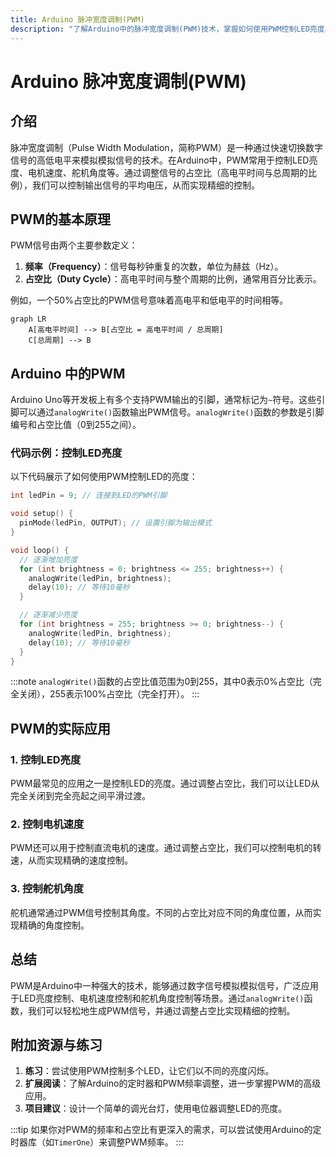 ```yaml
---
title: Arduino 脉冲宽度调制(PWM)
description: "了解Arduino中的脉冲宽度调制(PWM)技术，掌握如何使用PWM控制LED亮度、电机速度等。本文包含代码示例、实际应用场景和总结。"
---
```


# Arduino 脉冲宽度调制(PWM)

## 介绍

脉冲宽度调制（Pulse Width Modulation，简称PWM）是一种通过快速切换数字信号的高低电平来模拟模拟信号的技术。在Arduino中，PWM常用于控制LED亮度、电机速度、舵机角度等。通过调整信号的占空比（高电平时间与总周期的比例），我们可以控制输出信号的平均电压，从而实现精细的控制。

## PWM的基本原理

PWM信号由两个主要参数定义：
1. **频率（Frequency）**：信号每秒钟重复的次数，单位为赫兹（Hz）。
2. **占空比（Duty Cycle）**：高电平时间与整个周期的比例，通常用百分比表示。

例如，一个50%占空比的PWM信号意味着高电平和低电平的时间相等。

```mermaid
graph LR
    A[高电平时间] --> B[占空比 = 高电平时间 / 总周期]
    C[总周期] --> B
```

## Arduino 中的PWM

Arduino Uno等开发板上有多个支持PWM输出的引脚，通常标记为`~`符号。这些引脚可以通过`analogWrite()`函数输出PWM信号。`analogWrite()`函数的参数是引脚编号和占空比值（0到255之间）。

### 代码示例：控制LED亮度

以下代码展示了如何使用PWM控制LED的亮度：

```cpp
int ledPin = 9; // 连接到LED的PWM引脚

void setup() {
  pinMode(ledPin, OUTPUT); // 设置引脚为输出模式
}

void loop() {
  // 逐渐增加亮度
  for (int brightness = 0; brightness <= 255; brightness++) {
    analogWrite(ledPin, brightness);
    delay(10); // 等待10毫秒
  }

  // 逐渐减少亮度
  for (int brightness = 255; brightness >= 0; brightness--) {
    analogWrite(ledPin, brightness);
    delay(10); // 等待10毫秒
  }
}
```

:::note
`analogWrite()`函数的占空比值范围为0到255，其中0表示0%占空比（完全关闭），255表示100%占空比（完全打开）。
:::

## PWM的实际应用

### 1. 控制LED亮度
PWM最常见的应用之一是控制LED的亮度。通过调整占空比，我们可以让LED从完全关闭到完全亮起之间平滑过渡。

### 2. 控制电机速度
PWM还可以用于控制直流电机的速度。通过调整占空比，我们可以控制电机的转速，从而实现精确的速度控制。

### 3. 控制舵机角度
舵机通常通过PWM信号控制其角度。不同的占空比对应不同的角度位置，从而实现精确的角度控制。

## 总结

PWM是Arduino中一种强大的技术，能够通过数字信号模拟模拟信号，广泛应用于LED亮度控制、电机速度控制和舵机角度控制等场景。通过`analogWrite()`函数，我们可以轻松地生成PWM信号，并通过调整占空比实现精细的控制。

## 附加资源与练习

1. **练习**：尝试使用PWM控制多个LED，让它们以不同的亮度闪烁。
2. **扩展阅读**：了解Arduino的定时器和PWM频率调整，进一步掌握PWM的高级应用。
3. **项目建议**：设计一个简单的调光台灯，使用电位器调整LED的亮度。

:::tip
如果你对PWM的频率和占空比有更深入的需求，可以尝试使用Arduino的定时器库（如`TimerOne`）来调整PWM频率。
:::